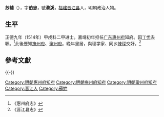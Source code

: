 '''苏辅'''（{{bd|1483年||1541年||Su蘇}}），字'''伯忠'''，號'''滌溪'''，[[福建|福建]][[晋江县|晋江县]]人，明朝政治人物。
==生平==
正德九年（1514年）甲戌科二甲进士。嘉靖初年担任[[广东承宣布政使司|广东]][[惠州府|惠州府]]知府。因[[丁忧|丁忧]]去职。<ref>《惠州府志》</ref>此後歷知[[撫州府|撫州府]]、[[瓊州府|瓊州府]]。晚年里居，與理学家、同乡[[陳琛|陳琛]]交好。<ref>《晋江县志》</ref>

==參考文獻==
{{reflist}}

{{-}}
{{start box}}
{{s-off}}
{{succession box|[[甘公亮|甘公亮]]|[[李傅|李傅]]|[[廣東承宣佈政使司|廣東]][[惠州府|惠州府]][[知府|知府]]|<small>嘉靖初上任</small>}}
{{end box}}
{{正德九年甲戌科殿試金榜}}
{{DEFAULTSORT:Su蘇}}
[[Category:明朝惠州府知府|Category:明朝惠州府知府]]
[[Category:明朝撫州府知府|Category:明朝撫州府知府]]
[[Category:明朝瓊州府知府|Category:明朝瓊州府知府]]
[[Category:晋江人|Category:晋江人]]
[[Category:蘇姓|Category:蘇姓]]
